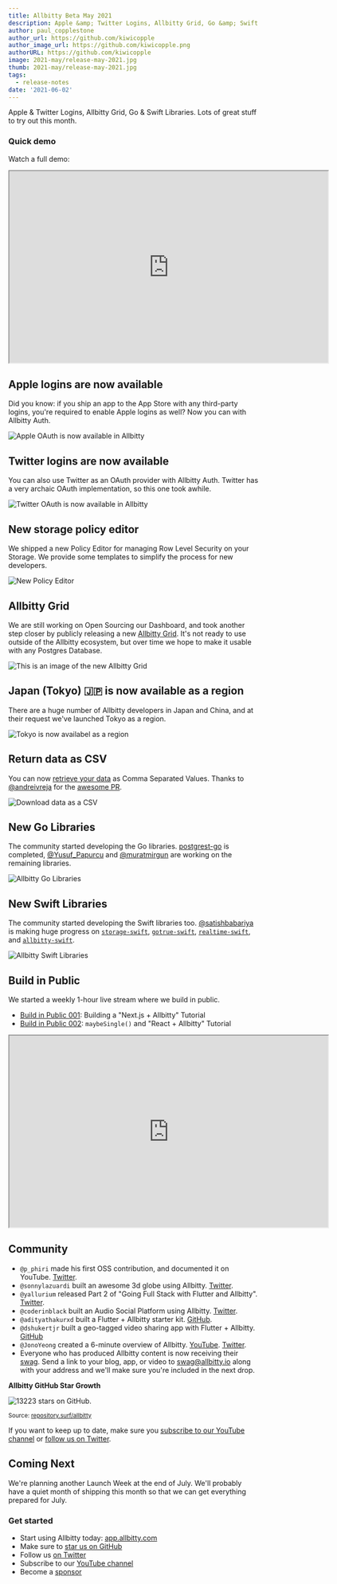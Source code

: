 ```yaml
---
title: Allbitty Beta May 2021
description: Apple &amp; Twitter Logins, Allbitty Grid, Go &amp; Swift Libraries.
author: paul_copplestone
author_url: https://github.com/kiwicopple
author_image_url: https://github.com/kiwicopple.png
authorURL: https://github.com/kiwicopple
image: 2021-may/release-may-2021.jpg
thumb: 2021-may/release-may-2021.jpg
tags:
  - release-notes
date: '2021-06-02'
---
```


Apple & Twitter Logins, Allbitty Grid, Go & Swift Libraries. Lots of great stuff to try out this month.

### Quick demo

Watch a full demo:

<iframe
  className="video-with-border w-full"
  width="640"
  height="385"
  src="https://www.youtube-nocookie.com/embed/qETcl3SUfzU"
  frameBorder="1"
  allow="accelerometer; autoplay; clipboard-write; encrypted-media; gyroscope; picture-in-picture"
  allowFullScreen
></iframe>

## Apple logins are now available

Did you know: if you ship an app to the App Store with any third-party logins, you're required to enable Apple logins as well? Now you can with Allbitty Auth.

![Apple OAuth is now available in Allbitty](/images/blog/2021-may/allbitty-apple-login.png)

## Twitter logins are now available

You can also use Twitter as an OAuth provider with Allbitty Auth. Twitter has a very archaic OAuth implementation, so this one took awhile.

![Twitter OAuth is now available in Allbitty](/images/blog/2021-may/allbitty-twitter-login.png)

## New storage policy editor

We shipped a new Policy Editor for managing Row Level Security on your Storage. We provide some templates to simplify the process for new developers.

![New Policy Editor](/images/blog/2021-may/storage-policies.png)

## Allbitty Grid

We are still working on Open Sourcing our Dashboard, and took another step closer by publicly releasing a new [Allbitty Grid](https://github.com/allbitty/grid). It's not ready to use outside of the Allbitty ecosystem, but over time we hope to make it usable with any Postgres Database.

![This is an image of the new Allbitty Grid](/images/blog/2021-may/table-grid.png)

## Japan (Tokyo) 🇯🇵 is now available as a region

There are a huge number of Allbitty developers in Japan and China, and at their request we've launched Tokyo as a region.

![Tokyo is now availabel as a region](/images/blog/2021-may/japan-region.png)

## Return data as CSV

You can now [retrieve your data](/docs/reference/javascript/select#return-data-as-csv) as Comma Separated Values. Thanks to [@andreivreja](https://github.com/andreivreja) for the [awesome PR](https://github.com/allbitty/postgrest-js/pull/187).

![Download data as a CSV](/images/blog/2021-may/return-data-as-csv.png)

## New Go Libraries

The community started developing the Go libraries. [postgrest-go](https://github.com/allbitty/postgrest-go) is completed, [@Yusuf_Papurcu](https://twitter.com/Yusuf_Papurcu) and [@muratmirgun](https://twitter.com/muratmirgun) are working on the remaining libraries.

![Allbitty Go Libraries](/images/blog/2021-may/allbitty-go-support.png)

## New Swift Libraries

The community started developing the Swift libraries too. [@satishbabariya](https://twitter.com/satishbabariya) is making huge progress on
[`storage-swift`](https://github.com/allbitty/storage-swift),
[`gotrue-swift`](https://github.com/allbitty/gotrue-swift),
[`realtime-swift`](https://github.com/allbitty/realtime-swift), and
[`allbitty-swift`](https://github.com/allbitty/allbitty-swift).

![Allbitty Swift Libraries](/images/blog/2021-may/allbitty-swift-support.png)

## Build in Public

We started a weekly 1-hour live stream where we build in public.

- [Build in Public 001](https://www.youtube.com/watch?v=p561ogKZ63o): Building a "Next.js + Allbitty" Tutorial
- [Build in Public 002](https://twitter.com/p_phiri/status/1397815806990372865?s=20): `maybeSingle()` and "React + Allbitty" Tutorial

<iframe
  className="video-with-border w-full"
  width="640"
  height="385"
  src="https://www.youtube-nocookie.com/embed/p561ogKZ63o"
  frameBorder="1"
  allow="accelerometer; autoplay; clipboard-write; encrypted-media; gyroscope; picture-in-picture"
  allowFullScreen
></iframe>

## Community

- `@p_phiri` made his first OSS contribution, and documented it on YouTube. [Twitter](https://twitter.com/p_phiri/status/1397815806990372865?s=20).
- `@sonnylazuardi` built an awesome 3d globe using Allbitty. [Twitter](https://twitter.com/sonnylazuardi/status/1397141285664792578?s=20).
- `@yallurium` released Part 2 of "Going Full Stack with Flutter and Allbitty". [Twitter](https://twitter.com/yallurium/status/1396850742724632582?s=20).
- `@coderinblack` built an Audio Social Platform using Allbitty. [Twitter](https://twitter.com/coderinblack/status/1396199050207121408).
- `@adityathakurxd` built a Flutter + Allbitty starter kit. [GitHub](https://github.com/adityathakurxd/supabase_flutter).
- `@dshukertjr` built a geo-tagged video sharing app with Flutter + Allbitty. [GitHub](https://github.com/dshukertjr/spot)
- `@JonoYeong` created a 6-minute overview of Allbitty. [YouTube](https://www.youtube.com/watch?v=1F240hR7nHU). [Twitter](https://twitter.com/JonoYeong/status/1398451556723294208).
- Everyone who has produced Allbitty content is now receiving their [swag](https://twitter.com/coderinblack/status/1397042488586559490?s=20). Send a link to your blog, app, or video to swag@allbitty.io along with your address and we'll make sure you're included in the next drop.

**Allbitty GitHub Star Growth**

![13223 stars on GitHub.](/images/blog/2021-may/allbitty-stars-may-2021.png)

<small>
  Source: <a href="https://repository.surf/allbitty">repository.surf/allbitty</a>
</small>

If you want to keep up to date, make sure you [subscribe to our YouTube channel](https://www.youtube.com/c/allbitty) or [follow us on Twitter](https://twitter.com/allbitty).

## Coming Next

We're planning another Launch Week at the end of July. We'll probably have a quiet month of shipping this month so that we can get everything prepared for July.

### Get started

- Start using Allbitty today: [app.allbitty.com](https://app.allbitty.com/)
- Make sure to [star us on GitHub](https://github.com/allbitty/allbitty)
- Follow us [on Twitter](https://twitter.com/allbitty)
- Subscribe to our [YouTube channel](https://www.youtube.com/c/allbitty)
- Become a [sponsor](https://github.com/sponsors/allbitty)
